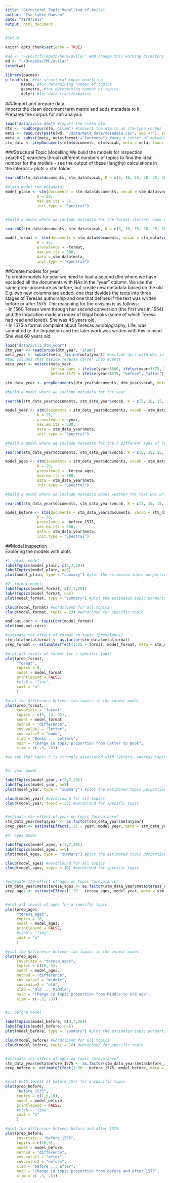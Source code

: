 ```yaml
---
title: "Structural Topic Modelling of Avila"
author: "Isa Lykke Hansen"
date: "21/8/2017"
output: html_document
---
```


```r

#Setup 

knitr::opts_chunk$set(echo = TRUE)

#wd <- "~/your/filepath/here/avila/" #NB change this working directory so it points to your local Avila folder!
wd <- "~/Dropbox/IMC/avila/"
setwd(wd) 

library(pacman)
p_load(stm, #for structural topic modelling
       Rtsne, #for determining number of topics
       geometry, #for determining number of topics
       dplyr) #for data transformation

```

###Import and prepare data  
Imports the clean document term matrix and adds metadata to it  
Prepares the corpus for stm analysis
```r

load("data/avila_dtm") #import the clean dtm
dtm <- readCorpus(dtm, "slam") #convert the dtm to an stm-type corpus
meta <- read.csv(paste(wd, "/data/meta_data/metadata.csv", sep =''), sep = ";") #import the metadata
meta <- subset(meta, meta$format!="footnote") #make a subset of metadata that does not include footnotes
stm_data <- prepDocuments(dtm$documents, dtm$vocab, meta = meta, lower.thresh = 1) #add the metadata and remove terms that appear in only one document or less

```

###Structural Topic Modelling 
We build the models for inspection  
searchK() searches throuh different numbers of topics to find the ideal number for the models - see the output of these (lengthy) calculations in the internal > plots > stm folder
```r

searchK(stm_data$documents, stm_data$vocab, K = c(5, 10, 15, 20, 25, 30, 35, 40), init.type = "Spectral")

#plain model (no metadata)
model_plain <- stm(documents = stm_data$documents, vocab = stm_data$vocab,
              K = 20,
              max.em.its = 75,
              init.type = "Spectral")


#build a model where we include metadata for the format (letter, book etc.)

searchK(stm_data$documents, stm_data$vocab, K = c(5, 10, 15, 20, 25, 30, 35, 40), prevalence =~ format, data = stm_data$meta, init.type = "Spectral")

model_format <- stm(documents = stm_data$documents, vocab = stm_data$vocab,
              K = 25,
              prevalence = ~format,
              max.em.its = 500,
              data = stm_data$meta,
              init.type = "Spectral")

```

##Create models for year  
To create models for year we need to load a second dtm where we have excluded all the documents with NAs in the "year" column. 
We use the same prep-procedure as before, but create new metadata based on the old. E.g. two new columns are added; one that devides the texts into three stages of Teresas authorship and one that defines if the text was written before or after 1575. The reasoning for the division is as follows:  
- In 1560 Terese went through her second conversion (the first was in 1554) and the Inquisition made an index of illigal books (some of which Teresa had read and loved). She was 45 years old.  
- In 1575 a formal complaint about Teresas autobipgraphy, Life, was submitted to the Inquisition and her later work was written with this in mind. She was 60 years old.  

```r
load("data/avila_dtm_year")
dtm_year <- readCorpus(dtm_year, "slam")
meta_year <- subset(meta, !is.na(meta$year)) #exclude docs with NAs in "year"
#add columns that devide Teresas carrer into events
meta_year <- mutate(meta_year, 
                    teresa_ages = ifelse(year>1560, ifelse(year>1575, "old", "middle"),"young"),
                    before_1575 = ifelse(year<1575, "before", "after"))

stm_data_year <- prepDocuments(dtm_year$documents, dtm_year$vocab, meta = meta_year, lower.thresh = 1)

#build a model where we include metadata for the year

searchK(stm_data_year$documents, stm_data_year$vocab, K = c(5, 10, 15, 20, 25, 30, 35, 40), prevalence =~ year, data = stm_data_year$meta, init.type = "Spectral")

model_year <- stm(documents = stm_data_year$documents, vocab = stm_data_year$vocab,
              K = 25,
              prevalence = ~year,
              max.em.its = 500,
              data = stm_data_year$meta,
              init.type = "Spectral")

#build a model where we include metadata for the 3 different ages of Teresas authorship (see above for more info on this division)

searchK(stm_data_year$documents, stm_data_year$vocab, K = c(5, 10, 15, 20, 25, 30, 35, 40), prevalence =~ teresa_ages, data = stm_data_year$meta, init.type = "Spectral")

model_ages <- stm(documents = stm_data_year$documents, vocab = stm_data_year$vocab,
              K = 20,
              prevalence = ~teresa_ages,
              max.em.its = 500,
              data = stm_data_year$meta,
              init.type = "Spectral")

#build a model where we include metadata about weather the text was written before or after 1575 (see above for more info on this division)

searchK(stm_data_year$documents, stm_data_year$vocab, K = c(5, 10, 15, 20, 25, 30, 35, 40), prevalence =~ before_1575, data = stm_data_year$meta, init.type = "Spectral")

model_before <- stm(documents = stm_data_year$documents, vocab = stm_data_year$vocab,
              K = 30,
              prevalence = ~before_1575,
              max.em.its = 500,
              data = stm_data_year$meta,
              init.type = "Spectral")
```

##Model inspection  
Exploring the models with plots

```r

#1. plain model:
labelTopics(model_plain, c(3,7,20))
labelTopics(model_plain, n=5)
plot(model_plain, type = "summary") #plot the estimated topic porportions

#2. format model:
labelTopics(model_format, c(3,7,20))
labelTopics(model_format, n=5)
plot(model_format, type = "summary") #plot the estimated topic porportions

cloud(model_format) #wordclound for all topics
cloud(model_format, topic = 23) #wordcloud for specific topic

mod.out.corr <- topicCorr(model_format)
plot(mod.out.corr)

#estimate the effect of format on topic ?prevalance?
stm_data$meta$format <- as.factor(stm_data$meta$format)
prep_format <- estimateEffect(1:25 ~ format, model_format, meta = stm_data$meta, uncertainty = "Global")

#plot all levels of format for a specific topic
plot(prep_format, 
     "format", 
     topics = 5, 
     model = model_format, 
     printlegend = FALSE, 
     #xlab = "Time",
     xaxt = "n"
     )

#plot the difference between two topics in the format model
plot(prep_format, 
     covariate = "format", 
     topics = c(5, 23, 25),
     model = model_format, 
     method = "difference",
     cov.value1 = "letter", 
     cov.value2 = "book",
     xlab = "Books ... Letters",
     main = "Change in topic proportion from Letter to Book",
     xlim = c(-.3, .3))

#we see that topic 5 is strongly associated with letters, whereas topic 23 is more strongly associated with books


#3. year model

labelTopics(model_year, c(3,7,20))
labelTopics(model_year, n=5)
plot(model_year, type = "summary") #plot the estimated topic porportions

cloud(model_year) #wordclound for all topics
cloud(model_year, topic = 23) #wordcloud for specific topic


#estimate the effect of year on topic ?prevalance?
stm_data_year$meta$year <- as.factor(stm_data_year$meta$year)
prep_year <- estimateEffect(1:25 ~ year, model_year, meta = stm_data_year$meta, uncertainty = "Global")

#4. ages model

labelTopics(model_ages, c(3,7,20))
labelTopics(model_ages, n=5)
plot(model_ages, type = "summary") #plot the estimated topic porportions

cloud(model_ages) #wordclound for all topics
cloud(model_ages, topic = 16) #wordcloud for specific topic


#estimate the effect of ages on topic ?prevalance?
stm_data_year$meta$teresa_ages <- as.factor(stm_data_year$meta$teresa_ages)
prep_ages <- estimateEffect(1:20 ~ teresa_ages, model_year, meta = stm_data_year$meta, uncertainty = "Global")


#plot all levels of ages for a specific topic
plot(prep_ages, 
     "teresa_ages", 
     topics = 16, 
     model = model_ages, 
     printlegend = FALSE, 
     #xlab = "Time",
     xaxt = "n"
     )

#plot the difference between two topics in the format model
plot(prep_ages, 
     covariate = "teresa_ages", 
     topics = c(16, 5),
     model = model_ages, 
     method = "difference",
     cov.value1 = "middle", 
     cov.value2 = "old",
     xlab = "Old ... Middle",
     main = "Change in topic proportion from Middle to old age",
     xlim = c(-.3, .3))


#5. before model

labelTopics(model_before, c(3,7,20))
labelTopics(model_before, n=5)
plot(model_before, type = "summary") #plot the estimated topic porportions

cloud(model_before) #wordclound for all topics
cloud(model_before, topic = 16) #wordcloud for specific topic


#estimate the effect of ages on topic ?prevalance?
stm_data_year$meta$before_1575 <- as.factor(stm_data_year$meta$before_1575)
prep_before <- estimateEffect(1:30 ~ before_1575, model_before, meta = stm_data_year$meta, uncertainty = "Global")


#plot both levels of before_1575 for a specific topic
plot(prep_before, 
     "before_1575", 
     topics = c(1,5,16), 
     model = model_before, 
     printlegend = FALSE, 
     #xlab = "Time",
     xaxt = "n"
     )

#plot the difference between before and after 1575
plot(prep_before, 
     covariate = "before_1575", 
     topics = c(16,3),
     model = model_before, 
     method = "difference",
     cov.value1 = "after", 
     cov.value2 = "before",
     xlab = "before ... after",
     main = "Change in topic proportion from before and after 1575",
     xlim = c(-.3, .3))

```


